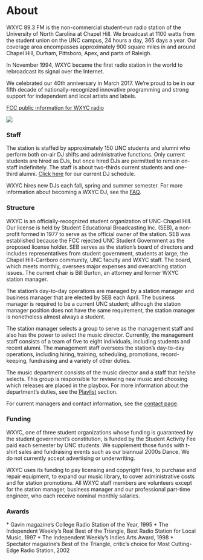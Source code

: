 
# About

WXYC 89.3 FM is the non-commercial student-run radio station of the University of North Carolina at Chapel Hill. We broadcast at 1100 watts from the student union on the UNC campus, 24 hours a day, 365 days a year. Our coverage area encompasses approximately 900 square miles in and around Chapel Hill, Durham, Pittsboro, Apex, and parts of Raleigh.

In November 1994, WXYC became the first radio station in the world to rebroadcast its signal over the Internet.

We celebrated our 40th anniversary in March 2017. We’re proud to be in our fifth decade of nationally-recognized innovative programming and strong support for independent and local artists and labels.

[FCC public information for WXYC radio](https://publicfiles.fcc.gov/fm-profile/wxyc/)

![](/uploads/thumbnail_news-2.jpeg)

### Staff

The station is staffed by approximately 150 UNC students and alumni who perform both on-air DJ shifts and administrative functions. Only current students are hired as DJs, but once hired DJs are permitted to remain on-staff indefinitely. The staff is about two-thirds current students and one-third alumni. [Click here]() for our current DJ schedule.

WXYC hires new DJs each fall, spring and summer semester. For more information about becoming a WXYC DJ, see the [FAQ](https://wxyc.org/contact-2/).

### Structure

WXYC is an officially-recognized student organization of UNC-Chapel Hill. Our license is held by Student Educational Broadcasting Inc. (SEB), a non-profit formed in 1977 to serve as the official owner of the station. SEB was established because the FCC rejected UNC Student Government as the proposed license holder. SEB serves as the station’s board of directors and includes representatives from student government, students at large, the Chapel Hill-Carrboro community, UNC faculty and WXYC staff. The board, which meets monthly, oversees major expenses and overarching station issues. The current chair is Bill Burton, an attorney and former WXYC station manager.

The station’s day-to-day operations are managed by a station manager and business manager that are elected by SEB each April. The business manager is required to be a current UNC student; although the station manager position does not have the same requirement, the station manager is nonetheless almost always a student.

The station manager selects a group to serve as the management staff and also has the power to select the music director. Currently, the management staff consists of a team of five to eight individuals, including students and recent alumni. The management staff oversees the station’s day-to-day operations, including hiring, training, scheduling, promotions, record-keeping, fundraising and a variety of other duties.

The music department consists of the music director and a staff that he/she selects. This group is responsible for reviewing new music and choosing which releases are placed in the playbox. For more information about the department’s duties, see the [Playlist](https://wxyc.org/listen/playlist/) section.

For current managers and contact information, see the [contact page](https://wxyc.org/contact-2/).

### Funding

WXYC, one of three student organizations whose funding is guaranteed by the student government’s constitution, is funded by the Student Activity Fee paid each semester by UNC students. We supplement those funds with t-shirt sales and fundraising events such as our biannual 2000s Dance. We do not currently accept advertising or underwriting.

WXYC uses its funding to pay licensing and copyright fees, to purchase and repair equipment, to expand our music library, to cover administrative costs and for station promotions. All WXYC staff members are volunteers except for the station manager, business manager and our professional part-time engineer, who each receive nominal monthly salaries.

### Awards

\* Gavin magazine’s College Radio Station of the Year, 1995
\* The Independent Weekly’s Real Best of the Triangle, Best Radio Station for Local Music, 1997
\* The Independent Weekly’s Indies Arts Award, 1998
\* Spectator magazine’s Best of the Triangle, critic’s choice for Most Cutting-Edge Radio Station, 2002

